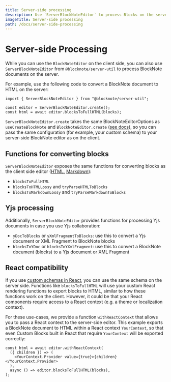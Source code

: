 ```yaml
---
title: Server-side processing
description: Use `ServerBlockNoteEditor` to process Blocks on the server.
imageTitle: Server-side processing
path: /docs/server-side-processing
---
```


# Server-side Processing

While you can use the `BlockNoteEditor` on the client side, you can also use `ServerBlockNoteEditor` from `@blocknote/server-util` to process BlockNote documents on the server.

For example, use the following code to convert a BlockNote document to HTML on the server:

```tsx
import { ServerBlockNoteEditor } from "@blocknote/server-util";

const editor = ServerBlockNoteEditor.create();
const html = await editor.blocksToFullHTML(blocks);
```

`ServerBlockNoteEditor.create` takes the same BlockNoteEditorOptions as `useCreateBlockNote` and `BlockNoteEditor.create` ([see docs](/docs/getting-started)),
so you can pass the same configuration (for example, your custom schema) to your server-side BlockNote editor as on the client.

## Functions for converting blocks

`ServerBlockNoteEditor` exposes the same functions for converting blocks as the client side editor ([HTML](/docs/features/import/html), [Markdown](/docs/features/import/markdown)):

- `blocksToFullHTML`
- `blocksToHTMLLossy` and `tryParseHTMLToBlocks`
- `blocksToMarkdownLossy` and `tryParseMarkdownToBlocks`

## Yjs processing

Additionally, `ServerBlockNoteEditor` provides functions for processing Yjs documents in case you use Yjs collaboration:

- `yDocToBlocks` or `yXmlFragmentToBlocks`: use this to convert a Yjs document or XML Fragment to BlockNote blocks
- `blocksToYDoc` or `blocksToYXmlFragment`: use this to convert a BlockNote document (blocks) to a Yjs document or XML Fragment

## React compatibility

If you use [custom schemas in React](/docs/reference/editor/custom-schemas), you can use the same schema on the server side.
Functions like `blocksToFullHTML` will use your custom React rendering functions to export blocks to HTML, similar to how these functions work on the client.
However, it could be that your React components require access to a React context (e.g. a theme or localization context).

For these use-cases, we provide a function `withReactContext` that allows you to pass a React context to the server-side editor.
This example exports a BlockNote document to HTML within a React context `YourContext`, so that even Custom Blocks built in React that require `YourContext` will be exported correctly:

```tsx
const html = await editor.withReactContext(
  ({ children }) => (
    <YourContext.Provider value={true}>{children}</YourContext.Provider>
  ),
  async () => editor.blocksToFullHTML(blocks),
);
```
